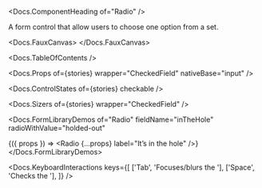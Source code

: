 


<Meta of={stories} />

<Docs.ComponentHeading of="Radio" />

A form control that allow users to choose one option from a set.

<Docs.FauxCanvas>
  <Radio label="I hope you don’t regret checking me" />
</Docs.FauxCanvas>

<Docs.TableOfContents />

<Docs.Props of={stories} wrapper="CheckedField" nativeBase="input" />

<Docs.ControlStates of={stories} checkable />

<Docs.Sizers of={stories} wrapper="CheckedField" />

<Docs.FormLibraryDemos
  of="Radio"
  fieldName="inTheHole"
  radioWithValue="holded-out"
>
  {({ props }) => <Radio {...props} label="It’s in the hole" />}
</Docs.FormLibraryDemos>

<Docs.KeyboardInteractions
  keys={[
    ['Tab', 'Focuses/blurs the <ComponentName of="Radio" />'],
    ['Space', 'Checks the <ComponentName of="Radio" />'],
  ]}
/>
